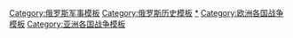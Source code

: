 [[Category:俄罗斯军事模板|Category:俄罗斯军事模板]]
[[Category:俄罗斯历史模板|Category:俄罗斯历史模板]]
[[Category:俄罗斯战争|*]]
[[Category:欧洲各国战争模板|Category:欧洲各国战争模板]]
[[Category:亚洲各国战争模板|Category:亚洲各国战争模板]]